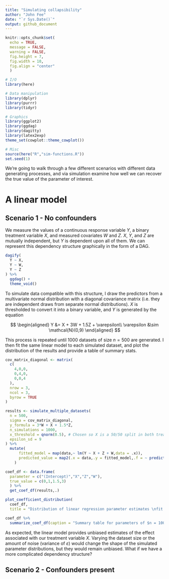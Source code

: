 ```yaml
---
title: "Simulating collapsibility"
author: "John Fee"
date: "`r Sys.Date()`"
output: github_document
---
```


```r
knitr::opts_chunk$set(
  echo = TRUE,
  message = FALSE,
  warning = FALSE,
  fig.height = 7,
  fig.width = 10,
  fig.align = "center"
  )
```

```r
# I/O
library(here)

# Data manipulation
library(dplyr)
library(purrr)
library(tidyr)

# Graphics
library(ggplot2)
library(ggdag)
library(dagitty)
library(latex2exp)
theme_set(cowplot::theme_cowplot())

# Misc
source(here("R","sim-functions.R"))
set.seed(1)
```

We're going to walk through a few different scenarios with different data generating processes, and via simulation examine how well we can recover the true value of the parameter of interest.

# A linear model

## Scenario 1 - No confounders

We measure the values of a continuous response variable $Y$, a binary treatment variable $X$, and measured covariates $W$ and $Z$.  $X$, $Y$, and $Z$ are mutually independent, but $Y$ is dependent upon all of them.  We can represent this dependency structure graphically in the form of a DAG.

```r
dagify(
  Y ~ X,
  Y ~ W,
  Y ~ Z
) %>%
  ggdag() +
  theme_void()
```

To simulate data compatible with this structure, I draw the predictors from a multivariate normal distribution with a diagonal covariance matrix (i.e. they are independent draws from separate normal distributions).  $X$ is thresholded to convert it into a binary variable, and $Y$ is generated by the equation

$$
\begin{aligned}
  Y &= X + 3W + 1.5Z + \varepsilon\\
  \varepsilon &\sim \mathcal{N}(0,9)
\end{aligned}
$$


This process is repeated until 1000 datasets of size $n = 500$ are generated. I then fit the same linear model to each simulated dataset, and plot the distribution of the results and provide a table of summary stats.
```r
cov_matrix_diagonal <- matrix(
  c(
    4,0,0,
    0,4,0,
    0,0,4
  ),
  nrow = 3,
  ncol = 3,
  byrow = TRUE
)

results <- simulate_multiple_datasets(
  n = 500,
  sigma = cov_matrix_diagonal,
  y_formula = 3*W + X + 1.5*Z,
  n_simulations = 1000,
  x_threshold = qnorm(0.5), # Chosen so X is a 50/50 split in both treatment groups
  epsilon_sd = 9
) %>%
  mutate(
      fitted_model = map(data,~ lm(Y ~ X + Z + W,data = .x)),
      predicted_value = map2(.x = data,.y = fitted_model,.f = ~ predict(.y))
    )
```

```r
coef_df <- data.frame(
  parameter = c("(Intercept)","X","Z","W"),
  true_value = c(0,1,1.5,3)
  ) %>%
  get_coef_df(results,.)

plot_coefficient_distribution(
  coef_df,
  title = "Distribution of linear regression parameter estimates \nfit on data simulated from the same linear model")
```



```r
coef_df %>%
  summarize_coef_df(caption = "Summary table for parameters of $n = 1000$ linear models fit on simulated data")
```

As expected, the linear model provides unbiased estimates of the effect associated with our treatment variable $X$.  Varying the dataset size or the amount of noise (variance of $\varepsilon$) would change the shape of the simulated parameter distributions, but they would remain unbiased. What if we have a more complicated dependency structure?

## Scenario 2 - Confounders present

